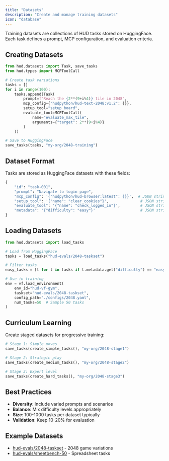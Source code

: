 ```yaml
---
title: "Datasets"
description: "Create and manage training datasets"
icon: "database"
---
```


Training datasets are collections of HUD tasks stored on HuggingFace. Each task defines a prompt, MCP configuration, and evaluation criteria.

## Creating Datasets

```python
from hud.datasets import Task, save_tasks
from hud.types import MCPToolCall

# Create task variations
tasks = []
for i in range(100):
    tasks.append(Task(
        prompt=f"Reach the {2**(9+i%4)} tile in 2048",
        mcp_config={"hudpython/hud-text-2048:v1.2": {}},
        setup_tool="setup_board",
        evaluate_tool=MCPToolCall(
            name="evaluate_max_tile",
            arguments={"target": 2**(9+i%4)}
        )
    ))

# Save to HuggingFace
save_tasks(tasks, "my-org/2048-training")
```

## Dataset Format

Tasks are stored as HuggingFace datasets with these fields:

```python
{
    "id": "task-001",
    "prompt": "Navigate to login page",
    "mcp_config": '{"hudpython/hud-browser:latest": {}}',  # JSON string
    "setup_tool": '{"name": "clear_cookies"}',              # JSON string
    "evaluate_tool": '{"name": "check_logged_in"}',         # JSON string
    "metadata": '{"difficulty": "easy"}'                    # JSON string
}
```

## Loading Datasets

```python
from hud.datasets import load_tasks

# Load from HuggingFace
tasks = load_tasks("hud-evals/2048-taskset")

# Filter tasks
easy_tasks = [t for t in tasks if t.metadata.get("difficulty") == "easy"]

# Use in training
env = vf.load_environment(
    env_id="hud-vf-gym",
    taskset="hud-evals/2048-taskset",
    config_path="./configs/2048.yaml",
    num_tasks=50  # Sample 50 tasks
)
```

## Curriculum Learning

Create staged datasets for progressive training:

```python
# Stage 1: Simple moves
save_tasks(create_simple_tasks(), "my-org/2048-stage1")

# Stage 2: Strategic play  
save_tasks(create_medium_tasks(), "my-org/2048-stage2")

# Stage 3: Expert level
save_tasks(create_hard_tasks(), "my-org/2048-stage3")
```

## Best Practices

- **Diversity**: Include varied prompts and scenarios
- **Balance**: Mix difficulty levels appropriately
- **Size**: 100-1000 tasks per dataset typically
- **Validation**: Keep 10-20% for evaluation

## Example Datasets

- [hud-evals/2048-taskset](https://huggingface.co/datasets/hud-evals/2048-taskset) - 2048 game variations
- [hud-evals/sheetbench-50](https://huggingface.co/datasets/hud-evals/sheetbench-50) - Spreadsheet tasks

